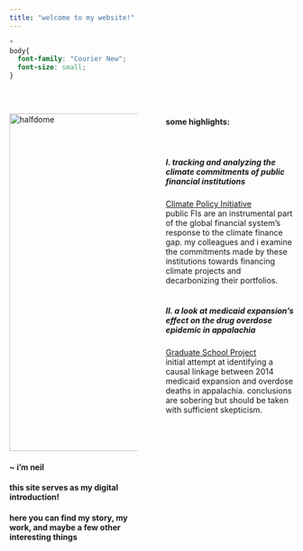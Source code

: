 ```yaml
---
title: "welcome to my website!"
---
```


```css
*
body{
  font-family: "Courier New";
  font-size: small;
}
```

<br/>

<style>
.column-left{
  float: left;
  width: 45%;
  text-align: left;
}
.column-right{
  float: right;
  width: 45%;
  text-align: left;
}
</style>

<div class="column-left">
<img src="pictures/halfdome.jpg" alt="halfdome" width="600"/>
<br/>

#### ~ i'm neil

#### this site serves as my digital introduction!

#### here you can find my story, my work, and maybe a few other interesting things

</div>

<div class="column-right">
#### some highlights:
<br/>

##### I. tracking and analyzing the climate commitments of public financial institutions
[Climate Policy Initiative](https://www.climatepolicyinitiative.org/publication/public-financial-institutions-climate-commitments/)
<br/>
public FIs are an instrumental part of the global financial system's response to the climate finance gap. my colleagues and i examine the commitments made by these institutions towards financing climate projects and decarbonizing their portfolios.
<br/>
<br/>

##### II. a look at medicaid expansion's effect on the drug overdose epidemic in appalachia
[Graduate School Project](files/U6614_final_project.pdf)
<br/>
initial attempt at identifying a causal linkage between 2014 medicaid expansion and overdose deaths in appalachia. conclusions are sobering but should be taken with sufficient skepticism.
</div>
